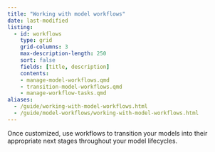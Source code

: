 ```yaml
---
title: "Working with model workflows"
date: last-modified
listing:
  - id: workflows
    type: grid
    grid-columns: 3
    max-description-length: 250
    sort: false
    fields: [title, description]
    contents:
    - manage-model-workflows.qmd
    - transition-model-workflows.qmd
    - manage-workflow-tasks.qmd
aliases:
  - /guide/working-with-model-workflows.html
  - /guide/model-workflows/working-with-model-workflows.html
---
```


Once customized, use workflows to transition your models into their appropriate next stages throughout your model lifecycles.

:::{#workflows}
:::